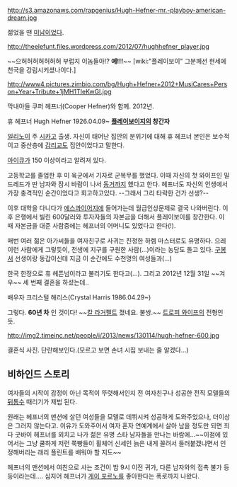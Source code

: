 http://s3.amazonaws.com/rapgenius/Hugh-Hefner-mr.-playboy-american-dream.jpg

젊었을 땐 [[미남]]이었다. 

http://theelefunt.files.wordpress.com/2012/07/hughhefner_player.jpg

~~으허허허허허허허 부럽지 이놈들아!? '''예!!!'''~~ [wiki:"플레이보이" 그분께선 현세에 천국을 강림시키셨나이다.] 

http://www4.pictures.zimbio.com/bg/Hugh+Hefner+2012+MusiCares+Person+Year+Tribute+1jMH1TIeKwGl.jpg

막내아들 쿠퍼 헤프너(Cooper Hefner)와 함께. 2012년.

휴 헤프너 Hugh Hefner 
1926.04.09~ 
'''[[플레이보이]]지의 창간자'''

[[일리노이]] 주 [[시카고]] 출생. 자신이 태어난 집안의 분위기에 대해 휴 헤프너 본인은 보수적이고 중산층에 [[감리교]]도 집안이었다고 말한다.

[[아이큐]]가 150 이상이라고 알려져 있다. 

고등학교를 졸업한 후 미 육군에서 기자로 군복무를 했었다. 이때 자신의 첫 와이프인 밀드레드가 딴 남자와 잠시 바람이 나서 [[동거]]까지 했다고 한다. 헤프너도 자신의 인생에서 가장 충격적인 순간이었다고 회고하고있다. --그래서 그리 타락한 건가 선생?--

이후 대학을 다니다가 [[에스콰이어]]지에 들어가는데 월급인상문제로 결국 나와버린다. 이후 은행에서 빌린 600달러와 투자자들의 자본금을 더해서 플레이보이를 창간한다. 이 때 자본금을 대준 사람중에는 헤프너의 어머니도 있었다고 한다(!).

매번 여러 젊은 아가씨들을 여자친구로 사귀는 진정한 하렘 마스터로도 유명하다. 으레 이런 사람에게 그렇듯이, 전생에 지구를 구원한 사람(...)이라는 농담도 돌고 있다. [[구봉서]] 선생이랑 동갑이신데 지금 이 순간에도 수천명의 여성들과(...)

한국 한정으로 휴 헤픈넘이라고 불리기도 한다고(…). 그리고 2012년 12월 31일 ~~겨우~~ 세 번째 결혼을 하셨는데..

배우자 크리스털 해리스(Crystal Harris 1986.04.29~)

그렇다. '''60년 차''' 인 것이다! ~~[[칼 라거펠트]] 졌네요. 불쌍.~~ [[트로피 와이프]]의 전형인듯.

http://img2.timeinc.net/people/i/2013/news/130114/hugh-hefner-600.jpg

결혼식 사진. 단란해보인다.(모르고 보면 손녀 시집 보내는 줄 알겠다...)

== 비하인드 스토리 ==
여자들의 시작이 감정이 아닌 목적이 뚜렷해서인지 전 여자친구나 성공한 전직 모델들의 [[뒤통수]] 때리기가 제법 된다.

원래는 헤프너의 맨션에 살던 여성들을 모델로 데뷔시켜 성공하게 도와주었으나, 더이상은 그러지 않는다고. 이유가 도와주어서 여자 혼자 연예계에서 살아 남을 정도만 되면 죄다 굿바이 헤프너를 외치고 나가 젊은 유명 스타 남자들을 만나는 바람에…~~이점에 있어서는 그냥 쿨하게 저런 쭉빵들이 휠체어 신세인 늙은 내게 꼴려서 들러붙겠냐면서 인정해버리는 래리 플린트를 배워야 할 지도~~

헤프너의 맨션에서 여친으로 사는 조건이 밤 9시 이전 귀가, 다른 남자와의 접촉 불가 등등이라는데…. 심지어 헤프너가 [[게이 포르노]]를 좋아한다는 폭로까지 나왔다.
